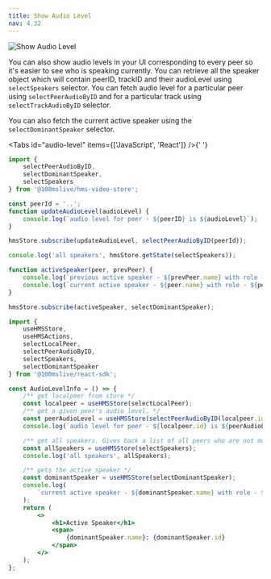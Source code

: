 ```yaml
---
title: Show Audio Level
nav: 4.32
---
```


![Show Audio Level](/docs/guides/audio-levels.png)

You can also show audio levels in your UI corresponding to every peer so it's easier to see who is speaking currently.
You can retrieve all the speaker object which will contain peerID,
trackID and their audioLevel using `selectSpeakers` selector. You can fetch audio level for a particular peer using `selectPeerAudioByID`
and for a particular track using `selectTrackAudioByID` selector.

You can also fetch the current active speaker using the `selectDominantSpeaker` selector.

<Tabs id="audio-level" items={['JavaScript', 'React']} />{' '}

<Tab id='audio-level-0'>

```js
import {
    selectPeerAudioByID,
    selectDominantSpeaker,
    selectSpeakers
} from '@100mslive/hms-video-store';

const peerId = '..';
function updateAudioLevel(audioLevel) {
    console.log(`audio level for peer - ${peerID} is ${audioLevel}`);
}

hmsStore.subscribe(updateAudioLevel, selectPeerAudioByID(peerId));

console.log('all speakers', hmsStore.getState(selectSpeakers));

function activeSpeaker(peer, prevPeer) {
    console.log(`previous active speaker - ${prevPeer.name} with role - ${prevPeer.roleName}`);
    console.log(`current active speaker - ${peer.name} with role - ${peer.roleName}`);
}

hmsStore.subscribe(activeSpeaker, selectDominantSpeaker);
```

</Tab>

<Tab id='audio-level-1'>

```jsx
import {
    useHMSStore,
    useHMSActions,
    selectLocalPeer,
    selectPeerAudioByID,
    selectSpeakers,
    selectDominantSpeaker
} from '@100mslive/react-sdk';

const AudioLevelInfo = () => {
    /** get localpeer from store */
    const localpeer = useHMSStore(selectLocalPeer);
    /** get a given peer's audio level. */
    const peerAudioLevel = useHMSStore(selectPeerAudioByID(localpeer.id));
    console.log(`audio level for peer - ${localpeer.id} is ${peerAudioLevel}`);

    /** get all speakers. Gives back a list of all peers who are not muted. */
    const allSpeakers = useHMSStore(selectSpeakers);
    console.log('all speakers', allSpeakers);

    /** gets the active speaker */
    const dominantSpeaker = useHMSStore(selectDominantSpeaker);
    console.log(
        `current active speaker - ${dominantSpeaker.name} with role - ${dominantSpeaker.roleName}`
    );
    return (
        <>
            <h1>Active Speaker</h1>
            <span>
                {dominantSpeaker.name}: {dominantSpeaker.id}
            </span>
        </>
    );
};
```

</Tab>
